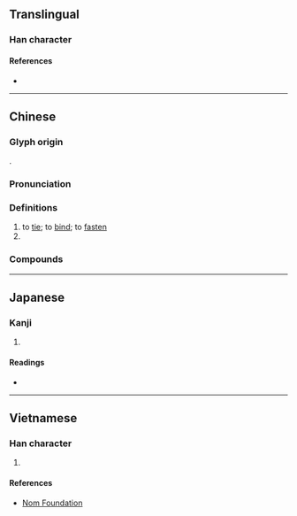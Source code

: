 {{also|揎}}
{{character info}}
==Translingual==

===Han character===
{{Han char|rn=64|rad=手|as=06|sn=9|four=58014|canj=QOMG|ids=⿰扌全}}

====References====
* {{Han ref|kx=0428.100|dkj=12000|dj=0776.230|hdz=31871.140|uh=62F4|ud=25332|bh=AC43|bd=44099}}

----

==Chinese==
{{zh-forms}}

===Glyph origin===
{{Han etym}}
{{Han compound|手|全|ls=psc|c1=s|c2=p|t1=hand}}.

===Pronunciation===
{{zh-pron
|m=shuān
|m-s=suan1
|c=saan1,cyun4
|h=pfs=
|md=
|mn=ml:soan/qz,xm:sng/zz:suiⁿ
|mn_note=soan - literary; sng/suiⁿ - vernacular
|w=1soe
|mc=y
|oc=y
|cat=v,n
}}

===Definitions===
{{zh-hanzi}}

# to [[tie]]; to [[bind]]; to [[fasten]] {{gl|especially with rope}}
# {{zh-alt-form|*栓|[[bolt]]}}

===Compounds===
{{zh-der|收拴|拴住|螺拴|音拴|拴缚|拴束|拴馬樁|拴心|拴心留人|拴緊|拴起|拴綁|拴扣兒|拴縛|拴搐豔段|拴娃娃|打拴|牢拴}}

{{zh-cat|Intermediate}}

----

==Japanese==

===Kanji===
{{ja-kanji|grade=|rs=手06}}

# {{rfdef|ja|sort=手06}}

====Readings====
* {{ja-readings|on=[[せん]] (sen)|kun=[[えらぶ]] (erabu)}}

----

==Vietnamese==

===Han character===
{{vi-readings|reading=thuyên|rs=手06}}

# {{rfdef|vi|sort=手06}}

====References====
* [http://nomfoundation.org/common/nom_details.php?codepoint=62f4 Nom Foundation]